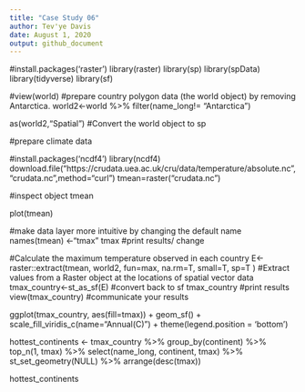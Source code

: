 ```yaml
---
title: "Case Study 06"
author: Tev'ye Davis
date: August 1, 2020
output: github_document
---
```

#install.packages('raster')
library(raster)
library(sp)
library(spData)
library(tidyverse)
library(sf)

#view(world)
#prepare country polygon data (the world object) by removing Antarctica. 
world2<-world %>% filter(name_long!= "Antarctica")

as(world2,"Spatial") #Convert the world object to sp

#prepare climate data

#install.packages('ncdf4')
library(ncdf4)
download.file("https://crudata.uea.ac.uk/cru/data/temperature/absolute.nc","crudata.nc",method="curl")
tmean=raster("crudata.nc")

#inspect object
tmean

plot(tmean)

#make data layer more intuitive by changing the default name
names(tmean) <-"tmax"
tmax #print results/ change

#Calculate the maximum temperature observed in each country
E<-raster::extract(tmean, world2, fun=max, na.rm=T, small=T, sp=T ) #Extract values from a Raster object at the locations of spatial vector data 
tmax_country<-st_as_sf(E) #convert back to sf
tmax_country #print results
view(tmax_country)
#communicate your results

ggplot(tmax_country, aes(fill=tmax)) + 
geom_sf() +
scale_fill_viridis_c(name="Annual\nMaximum\nTemperature (C)") +
theme(legend.position = 'bottom')

hottest_continents <- tmax_country %>%
  group_by(continent) %>%
  top_n(1, tmax) %>%
  select(name_long, continent, tmax) %>%
  st_set_geometry(NULL) %>%
  arrange(desc(tmax))

hottest_continents


